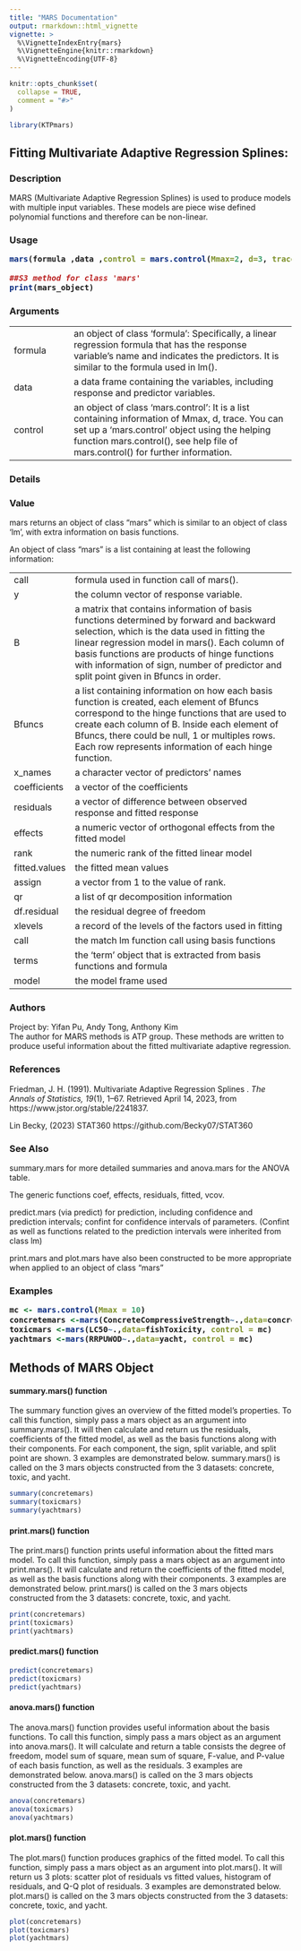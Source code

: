 ```yaml
---
title: "MARS Documentation"
output: rmarkdown::html_vignette
vignette: >
  %\VignetteIndexEntry{mars}
  %\VignetteEngine{knitr::rmarkdown}
  %\VignetteEncoding{UTF-8}
---
```


```r
knitr::opts_chunk$set(
  collapse = TRUE,
  comment = "#>"
)
```

```r
library(KTPmars)
```

<p>

<h2>Fitting Multivariate Adaptive Regression Splines:

<h3> Description </h2>
<p> MARS (Multivariate Adaptive Regression Splines) is used to produce models with multiple input variables. These models are piece wise defined polynomial functions and therefore can be non-linear.

<h3> Usage
```r
mars(formula ,data ,control = mars.control(Mmax=2, d=3, trace=FALSE))

##S3 method for class 'mars'
print(mars_object)
```
<h3> Arguments </h2>

|               |                                                   | 
| :-------------|:--------------------------------------------------| 
| formula     | an object of class 'formula': Specifically, a linear regression formula that has the response variable's name and indicates the predictors. It is similar to the formula used in lm(). | 
| data        | a data frame containing the variables, including response and predictor variables. |  
| control | an object of class 'mars.control': It is a list containing information of Mmax, d, trace. You can set up a 'mars.control' object using the helping function mars.control(), see help  file of mars.control() for further information. |  

<h3> Details

<h3> Value </h2>
mars returns an object of class "mars" which is similar to an object of class 'lm', with extra information on basis functions.

An object of class "mars" is a list containing at least the following information:

|               |                                                   | 
| :-------------|:--------------------------------------------------| 
| call |formula used in function call of mars(). |
| y | the column vector of response variable. |
| B | a matrix that contains information of basis functions determined by forward and backward selection, which is the data used in fitting the linear regression model in mars(). Each column of basis functions are products of hinge functions with information of sign, number of predictor and split point given in Bfuncs in order.|
| Bfuncs | a list containing information on how each basis function is created, each element of Bfuncs correspond to the hinge functions that are used to create each column of B. Inside each element of Bfuncs, there could be null, 1 or multiples rows. Each row represents information of each hinge function. |
|x_names | a character vector of predictors' names |
|coefficients|a vector of the coefficients|
|residuals|a vector of difference between observed response and fitted response |
|effects|a numeric vector of orthogonal effects from the fitted model|
|rank |the numeric rank of the fitted linear model|
|fitted.values|the fitted mean values|
|assign|a vector from 1 to the value of rank.|
|qr|a list of qr decomposition information|
|df.residual|the residual degree of freedom|
|xlevels|a record of the levels of the factors used in fitting|
|call|the match lm function call using basis functions|
|terms|the 'term' object that is extracted from basis functions and formula|
|model|the model frame used|






<h3> Authors </h2>
Project by: Yifan Pu, Andy Tong, Anthony Kim  
The author for MARS methods is ATP group. These methods are written to produce useful information about the fitted multivariate adaptive regression.

<h3> References </h2>

Friedman, J. H. (1991). Multivariate Adaptive Regression Splines . *The Annals of Statistics, 19*(1), 1–67. Retrieved April 14, 2023, from https://www.jstor.org/stable/2241837. 

Lin Becky, (2023) STAT360
https://github.com/Becky07/STAT360


<h3> See Also </h2>
summary.mars for more detailed summaries and anova.mars for the ANOVA table.

The generic functions coef, effects, residuals, fitted, vcov.

predict.mars (via predict) for prediction, including confidence and prediction intervals; confint for confidence intervals of parameters.
(Confint as well as functions related to the prediction intervals were inherited from class lm)

print.mars and plot.mars have also been constructed to be more appropriate when applied to an object of class "mars"

<h3> Examples



```r
mc <- mars.control(Mmax = 10)
concretemars <-mars(ConcreteCompressiveStrength~.,data=concrete,control = mc)
toxicmars <-mars(LC50~.,data=fishToxicity, control = mc)
yachtmars <-mars(RRPUWOD~.,data=yacht, control = mc)
```

<h2>Methods of MARS Object</h2>


<h4>summary.mars() function</h2>

<p>The summary function gives an overview of the fitted model's properties. To call this function, simply pass a mars object as an argument into summary.mars(). It will then calculate and return us the residuals, coefficients of the fitted model, as well as the basis functions along with their components. For each component, the sign, split variable, and split point are shown. 3 examples are demonstrated below. summary.mars() is called on the 3 mars objects constructed from the 3 datasets: concrete, toxic, and yacht.

```r
summary(concretemars)
summary(toxicmars)
summary(yachtmars)
```

<h4>print.mars() function</h2>

<p>The print.mars() function prints useful information about the fitted mars model. To call this function, simply pass a mars object as an argument into print.mars(). It will calculate and return the coefficients of the fitted model, as well as the basis functions along with their components. 3 examples are demonstrated below. print.mars() is called on the 3 mars objects constructed from the 3 datasets: concrete, toxic, and yacht.
```r
print(concretemars)
print(toxicmars)
print(yachtmars)
```


<h4>predict.mars() function</h2>

```r
predict(concretemars)
predict(toxicmars)
predict(yachtmars)
```


<h4>anova.mars() function</h2>

<p>The anova.mars() function provides useful information about the basis functions. To call this function, simply pass a mars object as an argument into anova.mars(). It will calculate and return a table consists the degree of freedom, model sum of square, mean sum of square, F-value, and P-value of each basis function, as well as the residuals. 3 examples are demonstrated below. anova.mars() is called on the 3 mars objects constructed from the 3 datasets: concrete, toxic, and yacht.</p>

```r
anova(concretemars)
anova(toxicmars)
anova(yachtmars)
```

<p>

<h4>plot.mars() function</h2>

<p>The plot.mars() function produces graphics of the fitted model. To call this function, simply pass a mars object as an argument into plot.mars(). It will return us 3 plots: scatter plot of residuals vs fitted values, histogram of residuals, and Q-Q plot of residuals. 3 examples are demonstrated below. plot.mars() is called on the 3 mars objects constructed from the 3 datasets: concrete, toxic, and yacht.
```r
plot(concretemars)
plot(toxicmars)
plot(yachtmars)
```

